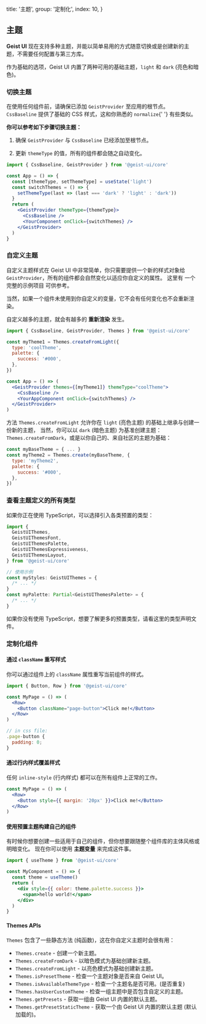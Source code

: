 
  title: '主题',
  group: '定制化',
  index: 10,
}

## 主题

**Geist UI** 现在支持多种主题，并能以简单易用的方式随意切换或是创建新的主题，不需要任何配置与第三方库。

作为基础的选项，Geist UI 内置了两种可用的基础主题，`light` 和 `dark` (亮色和暗色)。

<Spacer h={2} />

### 切换主题

<Note>
  在使用任何组件前，请确保已添加 <Code>GeistProvider</Code> 至应用的根节点。
</Note>
<Spacer h={0.5} />
<Note type="success">
  <Code>CssBaseline</Code> 提供了基础的 CSS 样式，这和你熟悉的 <Code>normalize</Code>{' '}
  有些类似。
</Note>
<Spacer h={1} />

**你可以参考如下步骤切换主题：**

1. 确保 `GeistProvider` 与 `CssBaseline` 已经添加至根节点。

2. 更新 `themeType` 的值，所有的组件都会随之自动变化。

```jsx
import { CssBaseline, GeistProvider } from '@geist-ui/core'

const App = () => {
  const [themeType, setThemeType] = useState('light')
  const switchThemes = () => {
    setThemeType(last => (last === 'dark' ? 'light' : 'dark'))
  }
  return (
    <GeistProvider themeType={themeType}>
      <CssBaseline />
      <YourComponent onClick={switchThemes} />
    </GeistProvider>
  )
}
```

<Spacer h={3} />

### 自定义主题

自定义主题样式在 Geist UI 中非常简单，你只需要提供一个新的样式对象给 `GeistProvider`，所有的组件都会自然变化以适应你自定义的属性。
这里有 <Link target="_blank" color href="https://github.com/geist-org/geist-ui/tree/master/examples/custom-themes">一个完整的示例项目</Link> 可供参考。

当然，如果一个组件未使用到你自定义的变量，它不会有任何变化也不会重新渲染。

<Spacer h={1} />
<Note type="warning">
  自定义越多的主题，就会有越多的 <b>重新渲染</b> 发生。
</Note>

```jsx
import { CssBaseline, GeistProvider, Themes } from '@geist-ui/core'

const myTheme1 = Themes.createFromLight({
  type: 'coolTheme',
  palette: {
    success: '#000',
  },
})

const App = () => (
  <GeistProvider themes={[myTheme1]} themeType="coolTheme">
    <CssBaseline />
    <YourAppComponent onClick={switchThemes} />
  </GeistProvider>
)
```

方法 `Themes.createFromLight` 允许你在 `light` (亮色主题) 的基础上继承与创建一份新的主题，
当然，你可以以 `dark` (暗色主题) 为基准创建主题：`Themes.createFromDark`，或是以你自己的、来自社区的主题为基础：

```jsx
const myBaseTheme = { ... }
const myTheme2 = Themes.create(myBaseTheme, {
  type: 'myTheme2',
  palette: {
    success: '#000',
  },
})
```

<Spacer h={3} />

### 查看主题定义的所有类型

如果你正在使用 TypeScript，可以选择引入各类预置的类型：

```ts
import {
  GeistUIThemes,
  GeistUIThemesFont,
  GeistUIThemesPalette,
  GeistUIThemesExpressiveness,
  GeistUIThemesLayout,
} from '@geist-ui/core'

// 使用示例
const myStyles: GeistUIThemes = {
  /* ... */
}
const myPalette: Partial<GeistUIThemesPalette> = {
  /* ... */
}
```

如果你没有使用 TypeScript，想要了解更多的预置类型，请看<Link color target="_blank" href="https://github.com/geist-org/geist-ui/blob/master/components/themes/presets/index.ts">这里的类型声明文件</Link>。

<Spacer h={3} />

### 定制化组件

#### 通过 `className` 重写样式

你可以通过组件上的 `className` 属性重写当前组件的样式。

```jsx
import { Button, Row } from '@geist-ui/core'

const MyPage = () => (
  <Row>
    <Button className="page-button">Click me!</Button>
  </Row>
)

// in css file:
.page-button {
  padding: 0;
}
```

<Spacer h={2} />

#### 通过行内样式覆盖样式

任何 `inline-style` (行内样式) 都可以在所有组件上正常的工作。

```jsx
const MyPage = () => (
  <Row>
    <Button style={{ margin: '20px' }}>Click me!</Button>
  </Row>
)
```

<Spacer h={2} />

#### 使用预置主题构建自己的组件

有时候你想要创建一些适用于自己的组件，但你想要跟随整个组件库的主体风格或明暗变化。
现在你可以使用 **主题变量** 来完成这件事。

```jsx
import { useTheme } from '@geist-ui/core'

const MyComponent = () => {
  const theme = useTheme()
  return (
    <div style={{ color: theme.palette.success }}>
      <span>hello world!</span>
    </div>
  )
}
```

<Spacer h={2} />

#### Themes APIs

`Themes` 包含了一些静态方法 (纯函数)，这在你自定义主题时会很有用：

- `Themes.create` - 创建一个新主题。
- `Themes.createFromDark` - 以暗色模式为基础创建新主题。
- `Themes.createFromLight` - 以亮色模式为基础创建新主题。
- `Themes.isPresetTheme` - 检查一个主题对象是否来自 Geist UI。
- `Themes.isAvailableThemeType` - 检查一个主题名是否可用。(是否重复)
- `Themes.hasUserCustomTheme` - 检查一组主题中是否包含自定义的主题。
- `Themes.getPresets` - 获取一组由 Geist UI 内置的默认主题。
- `Themes.getPresetStaticTheme` - 获取一个由 Geist UI 内置的默认主题 (默认加载的)。

